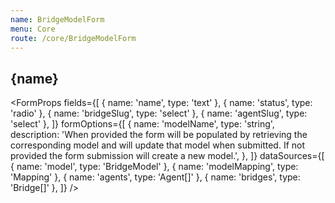 ```yaml
---
name: BridgeModelForm
menu: Core
route: /core/BridgeModelForm
---
```




<h2>{name}</h2>

<FormProps
  fields={[
    { name: 'name', type: 'text' },
    { name: 'status', type: 'radio' },
    { name: 'bridgeSlug', type: 'select' },
    { name: 'agentSlug', type: 'select' },
  ]}
  formOptions={[
    {
      name: 'modelName',
      type: 'string',
      description:
        'When provided the form will be populated by retrieving the corresponding model and will update that model when submitted. If not provided the form submission will create a new model.',
    },
  ]}
  dataSources={[
    { name: 'model', type: 'BridgeModel' },
    { name: 'modelMapping', type: 'Mapping' },
    { name: 'agents', type: 'Agent[]' },
    { name: 'bridges', type: 'Bridge[]' },
  ]}
/>
